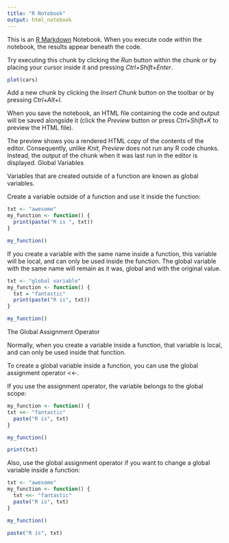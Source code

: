 ```yaml
---
title: "R Notebook"
output: html_notebook
---
```


This is an [R Markdown](http://rmarkdown.rstudio.com) Notebook. When you execute code within the notebook, the results appear beneath the code.

Try executing this chunk by clicking the *Run* button within the chunk or by placing your cursor inside it and pressing *Ctrl+Shift+Enter*.

```r
plot(cars)
```

Add a new chunk by clicking the *Insert Chunk* button on the toolbar or by pressing *Ctrl+Alt+I*.

When you save the notebook, an HTML file containing the code and output will be saved alongside it (click the *Preview* button or press *Ctrl+Shift+K* to preview the HTML file).

The preview shows you a rendered HTML copy of the contents of the editor. Consequently, unlike *Knit*, *Preview* does not run any R code chunks. Instead, the output of the chunk when it was last run in the editor is displayed. Global Variables

Variables that are created outside of a function are known as global variables.

Create a variable outside of a function and use it inside the function:

```r
txt <- "awesome"
my_function <- function() {
  print(paste("R is ", txt))
}

my_function() 
```

If you create a variable with the same name inside a function, this variable will be local, and can only be used inside the function. The global variable with the same name will remain as it was, global and with the original value.

```r
txt <- "global variable"
my_function <- function() {
  txt = "fantastic"
  print(paste("R is", txt))
}

my_function()

```

The Global Assignment Operator

Normally, when you create a variable inside a function, that variable is local, and can only be used inside that function.

To create a global variable inside a function, you can use the global assignment operator \<\<-.

If you use the assignment operator, the variable belongs to the global scope:

```r
my_function <- function() {
txt <<- "fantastic"
  paste("R is", txt)
}

my_function()

print(txt)
```

Also, use the global assignment operator if you want to change a global variable inside a function:

```r
txt <- "awesome"
my_function <- function() {
  txt <<- "fantastic"
  paste("R is", txt)
}

my_function()

paste("R is", txt)
```
